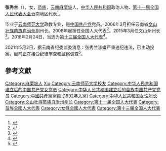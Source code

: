 {{Infobox officeholder
| 姓名          = 张秀兰
| 性別                      = 女
| 出生日期                  = {{Birth year and age|1966|10}}
| 出生地點                  = 
| 國籍                      = {{中华人民共和国}}
| 政黨                      ={{中国共产党}}
| 母校                      = [[云南师范大学|云南师范大学]]
}}
'''张秀兰'''（{{bd|1966年|10月|}}），女，[[苗族|苗族]]，[[云南省|云南]][[麻栗坡县|麻栗坡]]人，[[中华人民共和国|中华人民共和国]]政治人物、[[第十一届全国人民代表大会|第十一届全国人民代表大会]]云南地区代表<ref>{{cite web|title=第十一届全国人大代表|url=http://news.xinhuanet.com/ziliao/2008-03/03/content_7708230.htm?node=36628|publisher=新华网|accessdate=2014-01-07|date=2008-03-03|archive-date=2014-01-10|archive-url=https://web.archive.org/web/20140110211415/http://news.xinhuanet.com/ziliao/2008-03/03/content_7708230.htm?node=36628|dead-url=no}}</ref>。

毕业于[[云南师范大学|云南师范大学]]政教专业，是[[中国共产党|中国共产党]]党员。2006年3月担任云南省[[文山壮族苗族自治州|文山壮族苗族自治州]]副州长。2008年起担任全国人大代表<ref>{{cite news|title=全国人大代表信息-张秀兰|url= http://210.82.31.1:8084/delegate/viewDelegate.action?dbid=112387|accessdate=2013-04-05|newspaper=全国人大网|archive-url=https://web.archive.org/web/20140523230739/http://www.npc.gov.cn/delegate/viewDelegate.action?dbid=112387|archive-date=2014-05-23|dead-url=yes}}</ref>。2015年3月任文山州州长<ref>{{cite web|url=http://district.ce.cn/newarea/sddy/201503/09/t20150309_4766579.shtml|title=张秀兰当选文山州州长(简历)|publisher=中国经济网|date=2015-03-09|access-date=2017-07-17|archive-url=https://web.archive.org/web/20190207020027/http://district.ce.cn/newarea/sddy/201503/09/t20150309_4766579.shtml|archive-date=2019-02-07|dead-url=yes}}</ref>。2018年2月24日，当选为[[第十三届全国人大代表|第十三届全国人大代表]]<ref>{{Cite web|title=（受权发布）中华人民共和国第十三届全国人民代表大会代表名单-中新网|url=http://www.chinanews.com/gn/2018/02-25/8453959.shtml|accessdate=2021-02-13|work=中新网|archive-date=2018-02-27|archive-url=https://web.archive.org/web/20180227031724/http://www.chinanews.com/gn/2018/02-25/8453959.shtml|dead-url=no}}</ref>。

2021年5月2日，据云南省纪委监委消息：张秀兰涉嫌严重违纪违法，已主动投案，目前正在接受纪律审查和监察调查<ref>{{Cite web|title=云南省文山州委副书记、州长张秀兰接受纪律审查和监察调查|url=http://fanfu.people.com.cn/n1/2021/0502/c64371-32093957.html|accessdate=2021-05-02|website=中国共产党新闻网|archive-date=2021-05-02|archive-url=https://web.archive.org/web/20210502094547/http://fanfu.people.com.cn/n1/2021/0502/c64371-32093957.html|dead-url=no}}</ref>。

==參考文獻==
{{reflist}}
{{start box}}
{{s-off|prc}}
{{s-before|[[黄文武|黄文武]]}}
{{s-title|[[文山壮族苗族自治州|文山壮族苗族自治州]]人民政府州长|2015年3月—2021年5月}}
{{s-after|[[马忠俊|马忠俊]]}}
{{end box}}

{{DEFAULTSORT:Zhang張}}
[[Category:麻栗坡人|Category:麻栗坡人]]
[[Category:张姓|Xiu]]
[[Category:云南师范大学校友|Category:云南师范大学校友]]
[[Category:中华人民共和国建立后的中国共产党女党员|Category:中华人民共和国建立后的中国共产党女党员]]
[[Category:中华人民共和国建立后的苗族中国共产党党员|Category:中华人民共和国建立后的苗族中国共产党党员]]
[[Category:中國共產黨黨員_(1992年入黨)|Category:中國共產黨黨員 (1992年入黨)]]
[[Category:中华人民共和国女性州长|Category:中华人民共和国女性州长]]
[[Category:文山壮族苗族自治州州长|Category:文山壮族苗族自治州州长]]
[[Category:第十一届全国人大代表|Category:第十一届全国人大代表]]
[[Category:苗族全國人大代表|Category:苗族全國人大代表]]
[[Category:女性全國人大代表|Category:女性全國人大代表]]
[[Category:第十三届全国人大代表|Category:第十三届全国人大代表]]